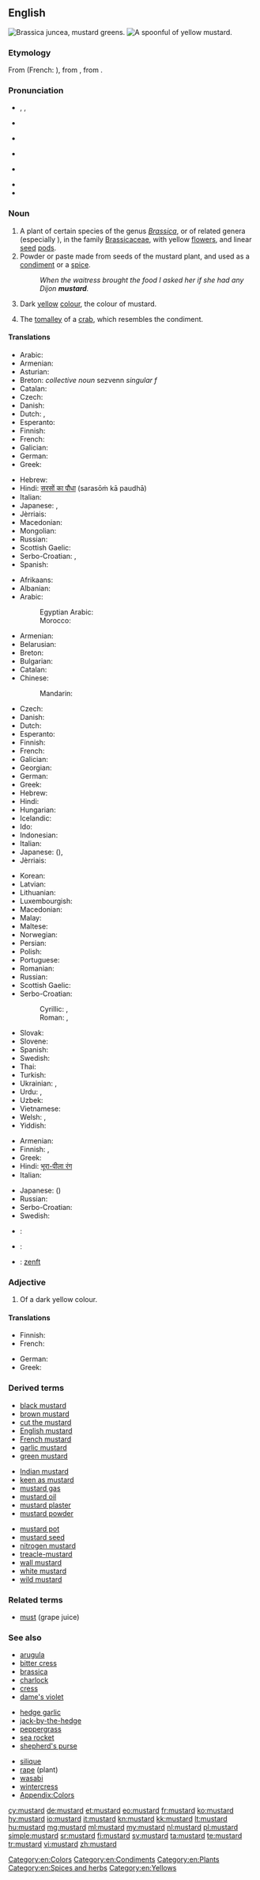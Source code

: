 ==English==
[[File:Brassica juncea var. juncea.JPG|thumb|''Brassica juncea'', [[mustard greens]].]]
[[File:Senf-3.jpg|thumb|A spoonful of yellow mustard.]]
{{wikipedia|dab=mustard}}
{{wikispecies|Brassica}}
===Etymology===
From {{etyl|fro|en}} {{term|moustarde|lang=fro}} (French: {{term|moutarde|lang=fr}}), from {{term|moust||must|lang=fro}}, from {{etyl|la|en}} {{term|mustum|lang=la}}.

===Pronunciation===
* {{enPR|mŭsʹ-tərd}}, {{IPA|/ˈmʌstərd/}}, {{X-SAMPA|/"mVst@rd/}}
* {{a|Australia}} {{IPA|[ˈmas.təd]}}
* {{a|UK}} {{IPA|[ˈmʌs.təd]}}
* {{audio|En-uk-mustard.ogg|Audio (UK)}}
* {{a|US}} {{IPA|[ˈmʌs.tɚd]}}
* {{audio|en-us-mustard.ogg|Audio (US)}}
* {{hyphenation|mus|tard}}

===Noun===
{{en-noun|-|s}}

# A plant of certain species of the genus ''[[Brassica]]'', or of related genera (especially {{taxlink|Sinapis alba|species}}), in the family [[Brassicaceae]], with yellow [[flower]]s, and linear [[seed]] [[pod]]s.
# Powder or paste made from seeds of the mustard plant, and used as a [[condiment]] or a [[spice]].
#: ''When the waitress brought the food I asked her if she had any Dijon '''mustard'''.''
# Dark [[yellow]] [[color|colour]], the colour of mustard.
#: {{color panel|F2B73F}}
# The [[tomalley]] of a [[crab]], which resembles the condiment.

====Translations====
{{trans-top|plant}}
* Arabic: {{t-|ar|خردل|m-p|tr=xardal}}
* Armenian: {{t-|hy|մանանեխ|tr=mananex}}
* Asturian: {{t|ast|mostaza|f}}
* Breton: {{t|br|sezv}} ''collective noun'' sezvenn ''singular f''
* Catalan: {{t-|ca|mostassa|f}}
* Czech: {{t+|cs|hořčice|f}}
* Danish: {{t+|da|sennep}}
* Dutch: {{t|nl|mosterd|m}}, {{t|nl|mosterdplant|m}}
* Esperanto: {{t|eo|sinapo}}
* Finnish: {{t+|fi|sinappi}}
* French: {{t+|fr|moutarde|f}}
* Galician: {{t|gl|mostaza|f}}
* German: {{t+|de|Senf|m}}
* Greek: {{t+|el|σινάπι|n|tr=sinápi}}
{{trans-mid}}
* Hebrew: {{t+|he|חרדל|m|tr=khardal}}
* Hindi: [[सरसों का पौधा]] (sarasōṁ kā paudhā) {{f}}
* Italian: {{t+|it|senape|f}}
* Japanese: {{t-|ja|カラシ|tr=karashi}}, {{t+|ja|からし|tr=karashi}}
* Jèrriais: {{tø|roa-jer|moutarde|f}}
* Macedonian: {{t-|mk|синап|m|tr=sínap}}
* Mongolian: {{t|mn|гич|tr=gič}}
* Russian: {{t+|ru|горчица|f|tr=gorčíca}}
* Scottish Gaelic: {{t-|gd|sgeallan|m}}
* Serbo-Croatian: {{t|sh|gorčica|f}}, {{t|sh|slačica|f}}
* Spanish: {{t+|es|mostaza|f}}
{{trans-bottom}}

{{trans-top|condiment}}
* Afrikaans: {{t-|af|mosterd}}
* Albanian: {{t-|sq|mustardë|f}}
* Arabic: {{t-|ar|خردل|m|tr=khardal}}
*: Egyptian Arabic: {{tø|arz|موستاردا|f|tr=musṭarḍa|sc=Arab}}
*: Morocco: {{t|ary|موتارد|tr=mūtārd}}
* Armenian: {{t-|hy|մանանեխ|tr=mananex}}
* Belarusian: {{t-|be|гарчыца|f|tr=harčýca}}
* Breton: {{t|br|sezv|m}}
* Bulgarian: {{t+|bg|горчица|f|tr=gorčítsa}}
* Catalan: {{t-|ca|mostassa|f}}
* Chinese:
*: Mandarin: {{t-|cmn|芥末|tr=jièmò|sc=Hani}}
* Czech: {{t+|cs|hořčice|f}}
* Danish: {{t+|da|sennep|c}}
* Dutch: {{t+|nl|mosterd|m}}
* Esperanto: {{t-|eo|mustardo}}
* Finnish: {{t+|fi|sinappi}}
* French: {{t+|fr|moutarde|f}}
* Galician: {{t|gl|mostaza|f}}
* Georgian: {{t-|ka|მდოგვი|tr=mdogvi|sc=Geor}}
* German: {{t+|de|Senf|m}}
* Greek: {{t+|el|μουστάρδα|f|tr=moustárda}}
* Hebrew: {{t+|he|חרדל|m|tr=khardal}}
* Hindi: {{t-|hi|सरसों|tr=sarasōṁ}} <!-- [[सरसों का सस]] {{m}} -->
* Hungarian: {{t+|hu|mustár}}
* Icelandic: {{t|is|sinnep|n}}
* Ido: {{t+|io|mustardo}}
* Indonesian: {{t+|id|moster}}
* Italian: {{t+|it|senape|f}}
* Japanese: {{t+|ja|からし|tr=karashi}} ({{t+|ja|芥子}}), {{t-|ja|マスタード|tr=masutādo}}
* Jèrriais: {{tø|roa-jer|moutarde|f}}
{{trans-mid}}
* Korean: {{t+|ko|겨자|tr=gyeoja|sc=Hang}}
* Latvian: {{t-|lv|sinepes|f}}
* Lithuanian: {{t-|lt|garstyčia|f}}
* Luxembourgish: {{t-|lb|Moschter|m}}
* Macedonian: {{t-|mk|сенф|m|tr=sénf}}
* Malay: {{t-|ms|mustar}}
* Maltese: {{t-|mt|mustarda|f}}
* Norwegian: {{t+|no|sennep}} {{qualifier|Bokmål}}
* Persian: {{t+|fa|خردل|tr=khardal}}
* Polish: {{t+|pl|musztarda|f}}
* Portuguese: {{t+|pt|mostarda|f}}
* Romanian: {{t+|ro|muștar|n}}
* Russian: {{t+|ru|горчица|f|tr=gorčíca}}
* Scottish Gaelic: {{t-|gd|mustard|m}}
* Serbo-Croatian:
*: Cyrillic: {{t-|sh|сенф|m|alt=се̏нф|sc=Cyrl}}, {{t-|sh|горчица|f|sc=Cyrl}}
*: Roman: {{t-|sh|senf|m|alt=sȅnf}}, {{t-|sh|gorčica|f}}
* Slovak: {{t-|sk|horčica|f}}
* Slovene: {{t+|sl|gorčica|f}}
* Spanish: {{t+|es|mostaza|f}}
* Swedish: {{t+|sv|senap|n}}
* Thai: {{t-|th|มัสตาร์ด|tr=mát-sà-dtàat}}
* Turkish: {{t+|tr|hardal}}
* Ukrainian: {{t-|uk|гірчиця|f|tr=hirčýcja}}, {{t-|uk|муштарда|f|tr=muštárda}}
* Urdu: {{t-|ur|سرسوں|tr=sarasōṁ}}, {{t-|ur|خردل|m|tr=xardal}}
* Uzbek: {{t-|uz|gorchitsa}}
* Vietnamese: {{t-|vi|mù tạc}}
* Welsh: {{t+|cy|mwstard|m}}, {{t|cy|cedw}}
* Yiddish: {{t-|yi|זענעפט|m|tr=zʻenʻipt|sc=Hebr}}
{{trans-bottom}}

{{trans-top|colour}}
* Armenian: {{t-|hy|մանանեխագույն|tr=mananexaguyn}}
* Finnish: {{t-|fi|sinapinkeltainen}}, {{t-|fi|sinapinvärinen}}
* Greek: {{t-|el|μουσταρδί|n|tr=moustardí}}
* Hindi: [[भूरा-पीला रंग]] {{m}}
* Italian: {{t+|it|senape|m}}
{{trans-mid}}
* Japanese: {{t-|ja|からし色|tr=karashi-iro}} ({{t-|ja|芥子色}})
* Russian: {{t+|ru|горчичный|tr=gorčíčnyj}}
* Serbo-Croatian: {{t-|sh|boja senfa}}
* Swedish: {{t-|sv|senapsgul}}
{{trans-bottom}}

{{checktrans-top}}
* {{ttbc|cmn}}: {{t|cmn|芥末|tr=jiè mò|sc=Hani}}
* {{ttbc|kn}}: {{t+|kn|ಸಾಸಿವೆ|tr=sāsive|sc=Knda}}
{{trans-mid}}
* {{ttbc|wym}}: [[zenft]] {{m}}
{{trans-bottom}}

===Adjective===
{{en-adj|?}}

# Of a dark yellow colour.

====Translations====
{{trans-top|of the colour of mustard}}
* Finnish: {{t-|fi|sinapinkeltainen}}
* French: {{t+|fr|moutarde}}
{{trans-mid}}
* German: {{t-|de|senffarben}}
* Greek: {{t-|el|μουσταρδί|n|tr=moustardí}}
{{trans-bottom}}

===Derived terms===
{{top3}}
* [[black mustard]]
* [[brown mustard]]
* [[cut the mustard]]
* [[English mustard]]
* [[French mustard]]
* [[garlic mustard]]
* [[green mustard]]
{{mid3}}
* [[Indian mustard]]
* [[keen as mustard]]
* [[mustard gas]]
* [[mustard oil]]
* [[mustard plaster]]
* [[mustard powder]]
{{mid3}}
* [[mustard pot]]
* [[mustard seed]]
* [[nitrogen mustard]]
* [[treacle-mustard]]
* [[wall mustard]]
* [[white mustard]]
* [[wild mustard]]
{{bottom}}

===Related terms===
* [[must]] (grape juice)

===See also===
{{top3}}
* [[arugula]]
* [[bitter cress]]
* [[brassica]]
* [[charlock]]
* [[cress]]
* [[dame's violet]]
{{mid3}}
* [[hedge garlic]]
* [[jack-by-the-hedge]]
* [[peppergrass]]
* [[sea rocket]]
* [[shepherd's purse]]
{{mid3}}
* [[silique]]
* [[rape]] (plant)
* [[wasabi]]
* [[wintercress]]
* [[Appendix:Colors]]
{{bottom}}

[[Category:en:Colors]]
[[Category:en:Condiments]]
[[Category:en:Plants]]
[[Category:en:Spices and herbs]]
[[Category:en:Yellows]]

[[cy:mustard]]
[[de:mustard]]
[[et:mustard]]
[[eo:mustard]]
[[fr:mustard]]
[[ko:mustard]]
[[hy:mustard]]
[[io:mustard]]
[[it:mustard]]
[[kn:mustard]]
[[kk:mustard]]
[[lt:mustard]]
[[hu:mustard]]
[[mg:mustard]]
[[ml:mustard]]
[[my:mustard]]
[[nl:mustard]]
[[pl:mustard]]
[[simple:mustard]]
[[sr:mustard]]
[[fi:mustard]]
[[sv:mustard]]
[[ta:mustard]]
[[te:mustard]]
[[tr:mustard]]
[[vi:mustard]]
[[zh:mustard]]